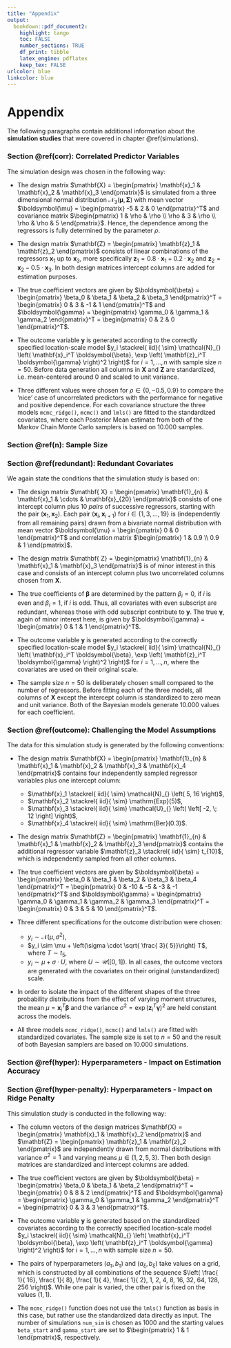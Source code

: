 ```yaml
---
title: "Appendix"
output:
  bookdown::pdf_document2:
    highlight: tango
    toc: FALSE
    number_sections: TRUE
    df_print: tibble
    latex_engine: pdflatex
    keep_tex: FALSE
urlcolor: blue
linkcolor: blue
---
```



# Appendix {-}

The following paragraphs contain additional information about the **simulation studies** that were covered in chapter \@ref(simulations).




### Section \@ref(corr): Correlated Predictor Variables {.unlisted .unnumbered}

The simulation design was chosen in the following way:

- The design matrix $\mathbf{X} = \begin{pmatrix} \mathbf{x}_1 & \mathbf{x}_2 & \mathbf{x}_3 \end{pmatrix}$ is simulated from a three dimensional normal distribution $\mathcal{N}_{3} \left( \boldsymbol{\mu}, \mathbf{\Sigma} \right)$ with mean vector $\boldsymbol{\mu} = \begin{pmatrix} -5 & 2 & 0 \end{pmatrix}^T$ and covariance matrix $\begin{pmatrix} 1 & \rho & \rho \\ \rho & 3 & \rho \\ \rho & \rho & 5 \end{pmatrix}$.
Hence, the dependence among the regressors is fully determined by the parameter $\rho$.

- The design matrix $\mathbf{Z} = \begin{pmatrix} \mathbf{z}_1 & \mathbf{z}_2 \end{pmatrix}$ consists of linear combinations of the regressors $\mathbf{x}_1$ up to $\mathbf{x}_3$, more specifically $\mathbf{ z}_1 = 0.8 \cdot \mathbf{x}_1 + 0.2 \cdot \mathbf{x}_2$ and $\mathbf{ z}_2 = \mathbf{x}_2 - 0.5 \cdot \mathbf{x}_3$.
In both design matrices intercept columns are added for estimation purposes.

- The true coefficient vectors are given by $\boldsymbol{\beta} = \begin{pmatrix} \beta_0 & \beta_1 & \beta_2 & \beta_3 \end{pmatrix}^T = \begin{pmatrix} 0 & 3 & -1 & 1 \end{pmatrix}^T$ and $\boldsymbol{\gamma} = \begin{pmatrix} \gamma_0 & \gamma_1 & \gamma_2 \end{pmatrix}^T = \begin{pmatrix} 0 & 2 & 0 \end{pmatrix}^T$.

- The outcome variable $\mathbf{y}$ is generated according to the correctly specified location-scale model $y_i \stackrel{ iid}{ \sim} \mathcal{N}_{} \left( \mathbf{x}_i^T \boldsymbol{\beta}, \exp \left( \mathbf{z}_i^T \boldsymbol{\gamma} \right)^2 \right)$ for $i = 1, \ldots, n$ with sample size $n = 50$.
Before data generation all columns in $\mathbf{X}$ and $\mathbf{ Z}$ are standardized, i.e. mean-centered around $0$ and scaled to unit variance.

- Three different values were chosen for $\rho \in \left\{ 0, -0.5, 0.9 \right\}$ to compare the 'nice' case of uncorrelated predictors with the performance for negative and positive dependence.
For each covariance structure the three models `mcmc_ridge()`, `mcmc()` and `lmls()` are fitted to the standardized covariates, where each Posterior Mean estimate from both of the Markov Chain Monte Carlo samplers is based on $10.000$ samples.



### Section \@ref(n): Sample Size {.unlisted .unnumbered}





### Section \@ref(redundant): Redundant Covariates {.unlisted .unnumbered}

We again state the conditions that the simulation study is based on:

-   The design matrix $\mathbf{ X} = \begin{pmatrix} \mathbf{1}_{n} & \mathbf{x}_1 & \cdots & \mathbf{x}_{20} \end{pmatrix}$ consists of one intercept column plus $10$ *pairs* of successive regressors, starting with the pair $( \mathbf{x}_1, \mathbf{x}_2)$.
    Each pair $( \mathbf{x}_i, \mathbf{x}_{i+1})$ for $i \in \left\{ 1, 3, \ldots, 19 \right\}$ is (independently from all remaining pairs) drawn from a bivariate normal distribution with mean vector $\boldsymbol{\mu} = \begin{pmatrix} 0 & 0 \end{pmatrix}^T$ and correlation matrix $\begin{pmatrix} 1 & 0.9 \\ 0.9 & 1 \end{pmatrix}$.

- The design matrix $\mathbf{ Z} = \begin{pmatrix} \mathbf{1}_{n} & \mathbf{x}_1 & \mathbf{x}_3 \end{pmatrix}$ is of minor interest in this case and consists of an intercept column plus two uncorrelated columns chosen from $\mathbf{X}$.

- The true coefficients of $\boldsymbol{\beta}$ are determined by the pattern $\beta_i = 0$, if $i$ is even and $\beta_i = 1$, if $i$ is odd.
Thus, all covariates with even subscript are redundant, whereas those with odd subscript contribute to $\mathbf{y}$. 
The true $\boldsymbol{\gamma}$, again of minor interest here, is given by $\boldsymbol{\gamma} = \begin{pmatrix} 0 & 1 & 1 \end{pmatrix}^T$.

- The outcome variable $\mathbf{y}$ is generated according to the correctly specified location-scale model $y_i \stackrel{ iid}{ \sim} \mathcal{N}_{} \left( \mathbf{x}_i^T \boldsymbol{\beta}, \exp \left( \mathbf{z}_i^T \boldsymbol{\gamma} \right)^2 \right)$ for $i = 1, \ldots, n$, where the covariates are used on their original scale.

- The sample size $n = 50$ is deliberately chosen small compared to the number of regressors.
Before fitting each of the three models, all columns of $\mathbf{X}$ except the intercept column is standardized to zero mean and unit variance.
Both of the Bayesian models generate $10.000$ values for each coefficient. 






### Section \@ref(outcome): Challenging the Model Assumptions {.unlisted .unnumbered}

The data for this simulation study is generated by the following conventions:

- The design matrix $\mathbf{X} = \begin{pmatrix} \mathbf{1}_{n} & \mathbf{x}_1 & \mathbf{x}_2 & \mathbf{x}_3 & \mathbf{x}_4 \end{pmatrix}$ contains four independently sampled regressor variables plus one intercept column:
    + $\mathbf{x}_1 \stackrel{ iid}{ \sim} \mathcal{N}_{} \left( 5, 16 \right)$,
    + $\mathbf{x}_2 \stackrel{ iid}{ \sim} \mathrm{Exp}(5)$,
    + $\mathbf{x}_3 \stackrel{ iid}{ \sim} \mathcal{U}_{} \left( \left[ -2, \; 12 \right] \right)$,
    + $\mathbf{x}_4 \stackrel{ iid}{ \sim} \mathrm{Ber}(0.3)$.

- The design matrix $\mathbf{Z} = \begin{pmatrix} \mathbf{1}_{n} & \mathbf{x}_1 & \mathbf{x}_2 & \mathbf{z}_3 \end{pmatrix}$ contains the additional regressor variable $\mathbf{z}_3 \stackrel{ iid}{ \sim} t_{10}$, which is independently sampled from all other columns.

- The true coefficient vectors are given by $\boldsymbol{\beta} = \begin{pmatrix} \beta_0 & \beta_1 & \beta_2 & \beta_3 & \beta_4 \end{pmatrix}^T = \begin{pmatrix} 0 & -10 & -5 & -3 & -1 \end{pmatrix}^T$ and $\boldsymbol{\gamma} = \begin{pmatrix} \gamma_0 & \gamma_1 & \gamma_2 & \gamma_3 \end{pmatrix}^T = \begin{pmatrix} 0 & 3 & 5 & 10 \end{pmatrix}^T$.

- Three different specifications for the outcome distribution were chosen:
    + $y_i \sim \mathcal{N}_{} \left( \mu, \sigma^2 \right)$,
    + $y_i \sim \mu + \left(\sigma \cdot \sqrt{ \frac{ 3}{ 5}}\right) T$, where $T \sim t_{5}$,
    + $y_i \sim \mu + \sigma \cdot U$, where $U \sim \mathcal{U}_{} \left( \left[ 0, \; 1 \right] \right)$.
In all cases, the outcome vectors are generated with the covariates on their original (unstandardized) scale.
    
- In order to isolate the impact of the different shapes of the three probability distributions from the effect of varying moment structures, the mean $\mu = \mathbf{x}_i^T \boldsymbol{\beta}$ and the variance $\sigma^2 = \exp \left( \mathbf{z}_i^T \boldsymbol{\gamma} \right)^2$ are held constant across the models.

- All three models `mcmc_ridge()`, `mcmc()` and `lmls()` are fitted with standardized covariates.
The sample size is set to $n = 50$ and the result of both Bayesian samplers are based on $10.000$ simulations.




### Section \@ref(hyper): Hyperparameters - Impact on Estimation Accuracy {.unlisted .unnumbered}





### Section \@ref(hyper-penalty): Hyperparameters - Impact on Ridge Penalty {.unlisted .unnumbered}

This simulation study is conducted in the following way:

- The column vectors of the design matrices $\mathbf{X} = \begin{pmatrix} \mathbf{x}_1 & \mathbf{x}_2 \end{pmatrix}$ and $\mathbf{Z} = \begin{pmatrix} \mathbf{z}_1 & \mathbf{z}_2 \end{pmatrix}$ are independently drawn from normal distributions with variance $\sigma^2 = 1$ and varying means $\mu \in (1, 2, 5, 3)$. 
Then both design matrices are standardized and intercept columns are added. 

- The true coefficient vectors are given by $\boldsymbol{\beta} = \begin{pmatrix} \beta_0 & \beta_1 & \beta_2 \end{pmatrix}^T = \begin{pmatrix} 0 & 8 & 2 \end{pmatrix}^T$ and $\boldsymbol{\gamma} = \begin{pmatrix} \gamma_0 & \gamma_1 & \gamma_2 \end{pmatrix}^T = \begin{pmatrix} 0 & 3 & 3 \end{pmatrix}^T$.

- The outcome variable $\mathbf{y}$ is generated based on the standardized covariates according to the correctly specified location-scale model $y_i \stackrel{ iid}{ \sim} \mathcal{N}_{} \left( \mathbf{x}_i^T \boldsymbol{\beta}, \exp \left( \mathbf{z}_i^T \boldsymbol{\gamma} \right)^2 \right)$ for $i = 1, \ldots, n$ with sample size $n = 50$.

- The pairs of hyperparameters $(a_\tau, b_\tau)$ and $(a_\xi, b_\xi)$ take values on a grid, which is constructed by all combinations of the sequence $\left( \frac{ 1}{ 16}, \frac{ 1}{ 8}, \frac{ 1}{ 4}, \frac{ 1}{ 2}, 1, 2, 4, 8, 16, 32, 64, 128, 256 \right)$.
While one pair is varied, the other pair is fixed on the values $(1, 1)$.

- The `mcmc_ridge()` function does not use the `lmls()` function as basis in this case, but rather use the standardized data directly as input.
The number of simulations `num_sim` is chosen as $1000$ and the starting values `beta_start` and `gamma_start` are set to $\begin{pmatrix} 1 & 1 \end{pmatrix}$, respectively.

